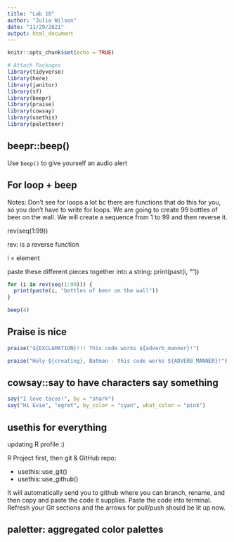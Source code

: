 ```yaml
---
title: "Lab 10"
author: "Julia Wilson"
date: "11/29/2021"
output: html_document
---
```


```r
knitr::opts_chunk$set(echo = TRUE)

# Attach Packages
library(tidyverse)
library(here)
library(janitor)
library(sf)
library(beepr)
library(praise)
library(cowsay)
library(usethis)
library(paletteer)
```

## beepr::beep()

Use `beep()` to give yourself an audio alert

## For loop + beep 

Notes: 
Don't see for loops a lot bc there are functions that do this for you, so you don't have to write for loops. We are going to create 99 bottles of beer on the wall. We will create a sequence from 1 to 99 and then reverse it. 

rev(seq(1:99))

rev: is a reverse function

i = element 

paste these different pieces together into a string: print(past(i, ""))


```r
for (i in rev(seq(1:99))) {
  print(paste(i, "bottles of beer on the wall"))
} 

beep(4)
```

## Praise is nice

```r
praise("${EXCLAMATION}!!! This code works ${adverb_manner}!")

praise("Holy ${creating}, Batman - this code works ${ADVERB_MANNER}!")
```

## cowsay::say to have characters say something 

```r
say("I love tacos!", by = "shark")
say("Hi Evie", "egret", by_color = "cyan", what_color = "pink")
```

## usethis for everything

updating R profile :) 

R Project first, then git & GitHub repo:  

- usethis::use_git()
- usethis::use_github()

It will automatically send you to github where you can branch, rename, and then copy and paste the code it supplies. Paste the code into terminal. Refresh your Git sections and the arrows for pull/push should be lit up now. 

## paletter: aggregated color palettes 












